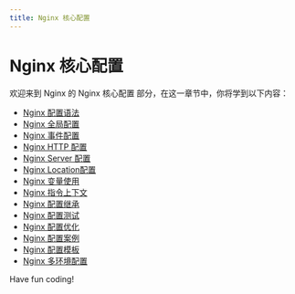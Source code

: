 ```yaml
---
title: Nginx 核心配置
---
```


# Nginx 核心配置

欢迎来到 Nginx 的 Nginx 核心配置 部分，在这一章节中，你将学到以下内容：

- [Nginx 配置语法](./0-nginx-configuration-syntax.mdx)
- [Nginx 全局配置](./1-nginx-global-configuration.mdx)
- [Nginx 事件配置](./2-nginx-event-configuration.mdx)
- [Nginx HTTP 配置](./3-nginx-http-configuration.mdx)
- [Nginx Server 配置](./4-nginx-server-configuration.mdx)
- [Nginx Location配置](./5-nginx-location-configuration.mdx)
- [Nginx 变量使用](./6-nginx-variable-usage.mdx)
- [Nginx 指令上下文](./7-nginx-instruction-context.mdx)
- [Nginx 配置继承](./8-nginx-configuration-inheritance.mdx)
- [Nginx 配置测试](./9-nginx-configuration-test.mdx)
- [Nginx 配置优化](./10-nginx-configuration-optimization.mdx)
- [Nginx 配置案例](./11-nginx-configuration-scenarios.mdx)
- [Nginx 配置模板](./12-nginx-configuration-template.mdx)
- [Nginx 多环境配置](./13-nginx-multi-environment-configuration.mdx)

Have fun coding!